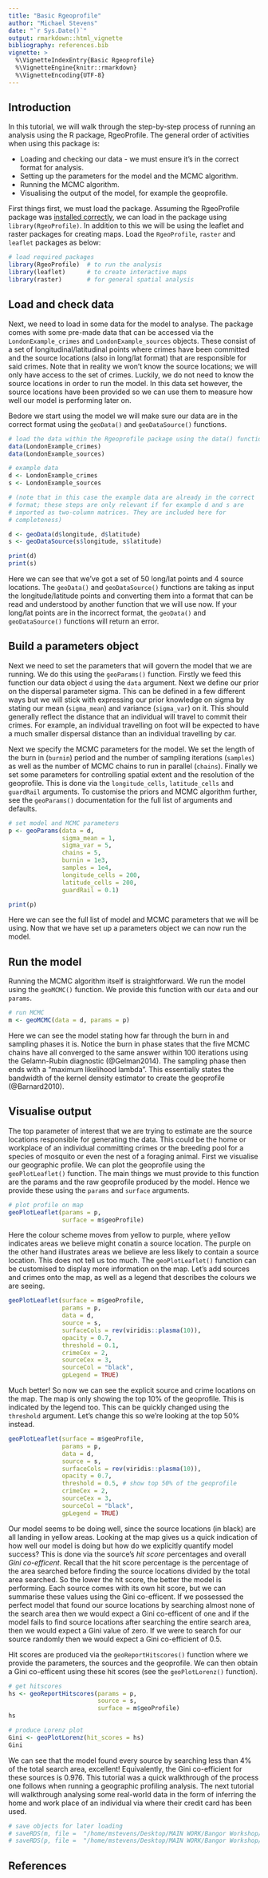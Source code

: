 ```yaml
---
title: "Basic Rgeoprofile"
author: "Michael Stevens"
date: "`r Sys.Date()`"
output: rmarkdown::html_vignette
bibliography: references.bib
vignette: >
  %\VignetteIndexEntry{Basic Rgeoprofile}
  %\VignetteEngine{knitr::rmarkdown}
  %\VignetteEncoding{UTF-8}
---
```


## Introduction

In this tutorial, we will walk through the step-by-step process of running an analysis using the R package, RgeoProfile. The general order of activities when using this package is:

* Loading and checking our data - we must ensure it's in the correct format for analysis. 
* Setting up the parameters for the model and the MCMC algorithm.
* Running the MCMC algorithm. 
* Visualising the output of the model, for example the geoprofile.   

First things first, we must load the package. Assuming the RgeoProfile package was [installed correctly](https://michael-stevens-27.github.io/Rgeoprofile/articles/installation.html), we can load in the package using `library(RgeoProfile)`. In addition to this we will be using the leaflet and raster packages for creating maps. Load the `RgeoProfile`, `raster` and `leaflet` packages as below:  

```r
# load required packages
library(RgeoProfile)  # to run the analysis
library(leaflet)      # to create interactive maps
library(raster)       # for general spatial analysis
```

## Load and check data

Next, we need to load in some data for the model to analyse. The package comes with some pre-made data that can be accessed via the `LondonExample_crimes` and `LondonExample_sources` objects. These consist of a set of longitudinal/latitudinal points where crimes have been committed and the source locations (also in long/lat format) that are responsible for said crimes. Note that in reality we won't know the source locations; we will only have access to the set of crimes. Luckily, we do not need to know the source locations in order to run the model. In this data set however, the source locations have been provided so we can use them to measure how well our model is performing later on.  

Bedore we start using the model we will make sure our data are in the correct format using the `geoData()` and `geoDataSource()` functions.
 
```r
# load the data within the Rgeoprofile package using the data() function
data(LondonExample_crimes)
data(LondonExample_sources)

# example data
d <- LondonExample_crimes
s <- LondonExample_sources

# (note that in this case the example data are already in the correct
# format; these steps are only relevant if for example d and s are 
# imported as two-column matrices. They are included here for
# completeness)

d <- geoData(d$longitude, d$latitude)
s <- geoDataSource(s$longitude, s$latitude)

print(d)
print(s)
```

Here we can see that we've got a set of 50 long/lat points and 4 source locations. The `geoData()` and `geoDataSource()` functions are taking as input the longitude/latitude points and converting them into a format that can be read and understood by another function that we will use now. If your long/lat points are in the incorrect format, the `geoData()` and `geoDataSource()` functions will return an error.     

## Build a parameters object

Next we need to set the parameters that will govern the model that we are running. We do this using the `geoParams()` function. Firstly we feed this function our data object `d` using the `data` argument. Next we define our prior on the dispersal parameter sigma. This can be defined in a few different ways but we will stick with expressing our prior knowledge on sigma by stating our mean (`sigma_mean`) and variance (`sigma_var`) on it. This should generally reflect the distance that an individual will travel to commit their crimes. For example, an individual travelling on foot will be expected to have a much smaller dispersal distance than an individual travelling by car. 

Next we specify the MCMC parameters for the model. We set the length of the burn in (`burnin`) period and the number of sampling iterations (`samples`) as well as the number of MCMC chains to run in parallel (`chains`). Finally we set some parameters for controlling spatial extent and the resolution of the geoprofile. This is done via the `longitude_cells`, `latitude_cells` and `guardRail` arguments. To customise the priors and MCMC algorithm further, see the `geoParams()` documentation for the full list of arguments and defaults.  

```r
# set model and MCMC parameters
p <- geoParams(data = d, 
               sigma_mean = 1, 
               sigma_var = 5, 
               chains = 5, 
               burnin = 1e3, 
               samples = 1e4,
               longitude_cells = 200, 
               latitude_cells = 200, 
               guardRail = 0.1)

print(p)
```

Here we can see the full list of model and MCMC parameters that we will be using. Now that we have set up a parameters object we can now run the model. 

## Run the model

Running the MCMC algorithm itself is straightforward. We run the model using the `geoMCMC()` function. We provide this function with our `data` and our `params`. 

```r

# run MCMC
m <- geoMCMC(data = d, params = p)
```

Here we can see the model stating how far through the burn in and sampling phases it is. Notice the burn in phase states that the five MCMC chains have all converged to the same answer within 100 iterations using the Gelamn-Rubin diagnostic (@Gelman2014). The sampling phase then ends with a "maximum likelihood lambda". This essentially states the bandwidth of the kernel density estimator to create the geoprofile (@Barnard2010). 
    
## Visualise output

The top parameter of interest that we are trying to estimate are the source locations responsible for generating the data. This could be the home or workplace of an individual committing crimes or the breeding pool for a species of mosquito or even the nest of a foraging animal. First we visualise our geographic profile. We can plot the geoprofile using the `geoPlotLeaflet()` function. The main things we must provide to this function are the params and the raw geoprofile produced by the model. Hence we provide these using the `params` and `surface` arguments. 

```r
# plot profile on map
geoPlotLeaflet(params = p,
               surface = m$geoProfile)
```

Here the colour scheme moves from yellow to purple, where yellow indicates areas we believe might conatin a source location. The purple on the other hand illustrates areas we believe are less likely to contain a source location. This does not tell us too much. The `geoPlotLeaflet()` function can be customised to display more information on the map. Let's add sources and crimes onto the map, as well as a legend that describes the colours we are seeing. 

```r
geoPlotLeaflet(surface = m$geoProfile,
               params = p,
               data = d, 
               source = s, 
               surfaceCols = rev(viridis::plasma(10)),
               opacity = 0.7,
               threshold = 0.1,
               crimeCex = 2,
               sourceCex = 3,
               sourceCol = "black",
               gpLegend = TRUE)                       
```

Much better! So now we can see the explicit source and crime locations on the map. The map is only showing the top 10\% of the geoprofile. This is indicated by the legend too. This can be quickly changed using the `threshold` argument. Let's change this so we're looking at the top 50\% instead.

```r
geoPlotLeaflet(surface = m$geoProfile,
               params = p,
               data = d, 
               source = s, 
               surfaceCols = rev(viridis::plasma(10)),
               opacity = 0.7,
               threshold = 0.5, # show top 50% of the geoprofile
               crimeCex = 2,
               sourceCex = 3,
               sourceCol = "black",
               gpLegend = TRUE)                       
```
 
Our model seems to be doing well, since the source locations (in black) are all landing in yellow areas. Looking at the map gives us a quick indication of how well our model is doing but how do we explicitly quantify model success? This is done via the source's *hit score* percentages and overall *Gini co-efficent*. Recall that the hit score percentage is the percentage of the area searched before finding the source locations divided by the total area searched. So the lower the hit score, the better the model is performing. Each source comes with its own hit score, but we can summarise these values using the Gini co-efficent. If we possessed the perfect model that found our source locations by searching almost none of the search area then we would expect a Gini co-efficent of one and if the model fails to find source locations after searching the entire search area, then we would expect a Gini value of zero. If we were to search for our source randomly then we would expect a Gini co-efficient of 0.5.

Hit scores are produced via the `geoReportHitscores()` function where we provide the parameters, the sources and the geoprofile. We can then obtain a Gini co-efficent using these hit scores (see the `geoPlotLorenz()` function).

```r

# get hitscores
hs <- geoReportHitscores(params = p, 
                         source = s, 
                         surface = m$geoProfile)
hs

# produce Lorenz plot
Gini <- geoPlotLorenz(hit_scores = hs)
Gini
```

We can see that the model found every source by searching less than 4\% of the total search area, excellent! Equivalently, the Gini co-efficient for these sources is 0.976. This tutorial was a quick walkthrough of the process one follows when running a geographic profiling analysis. The next tutorial will walkthrough analysing some real-world data in the form of inferring the home and work place of an individual via where their credit card has been used.  

```r
# save objects for later loading
# saveRDS(m, file =  "/home/mstevens/Desktop/MAIN WORK/Bangor Workshop/Rgeoprofile/inst/extdata/mcmc_object.rds")
# saveRDS(p, file =  "/home/mstevens/Desktop/MAIN WORK/Bangor Workshop/Rgeoprofile/inst/extdata/params_object.rds")
```
## References

